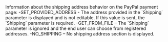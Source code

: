   
<ParamField body="ShippingPreference" type="string" >     
Information about the shipping address behavior on the PayPal payment page:  
-SET_PROVIDED_ADDRESS - The address provided in the `Shipping` parameter is displayed and is not editable. If this value is sent, the `Shipping` parameter is required.  
-GET_FROM_FILE – The `Shipping` parameter is ignored and the end user can choose from registered addresses.  
-NO_SHIPPING – No shipping address section is displayed.  
</ParamField>